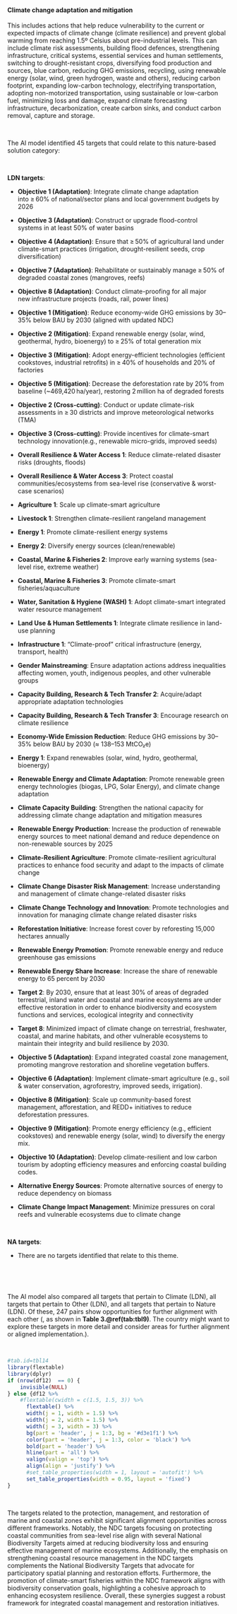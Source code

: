 #### Climate change adaptation and mitigation

::: {custom-style='Citation'}
This includes actions that help reduce vulnerability to the current or expected impacts of climate change (climate resilience) and prevent global warming from reaching 1.5º Celsius about pre-industrial levels. This can include climate risk assessments, building flood defences, strengthening infrastructure, critical systems, essential services and human settlements, switching to drought-resistant crops, diversifying food production and sources, blue carbon, reducing GHG emissions, recycling, using renewable energy (solar, wind, green hydrogen, waste and others), reducing carbon footprint, expanding low-carbon technology, electrifying transportation, adopting non-motorized transportation, using sustainable or low-carbon fuel, minimizing loss and damage, expand climate forecasting infrastructure, decarbonization, create carbon sinks, and conduct carbon removal, capture and storage.
:::

<br>

::: {custom-style='Text'}
The AI model identified 45 targets that could relate to this nature-based solution category:
:::

<br>


**LDN targets**:

-   **Objective 1 (Adaptation)**: Integrate climate change adaptation into ≥ 60% of national/sector plans and local government budgets by 2026

-   **Objective 3 (Adaptation)**: Construct or upgrade flood-control systems in at least 50% of water basins

-   **Objective 4 (Adaptation)**: Ensure that ≥ 50% of agricultural land under climate-smart practices (irrigation, drought-resilient seeds, crop diversification)

-   **Objective 7 (Adaptation)**: Rehabilitate or sustainably manage ≥ 50% of degraded coastal zones (mangroves, reefs)

-   **Objective 8 (Adaptation)**: Conduct climate-proofing for all major new infrastructure projects (roads, rail, power lines)

-   **Objective 1 (Mitigation)**: Reduce economy-wide GHG emissions by 30–35% below BAU by 2030 (aligned with updated NDC)

-   **Objective 2 (Mitigation)**: Expand renewable energy (solar, wind, geothermal, hydro, bioenergy) to ≥ 25% of total generation mix

-   **Objective 3 (Mitigation)**: Adopt energy-efficient technologies (efficient cookstoves, industrial retrofits) in ≥ 40% of households and 20% of factories

-   **Objective 5 (Mitigation)**: Decrease the deforestation rate by 20% from baseline (~469,420 ha/year), restoring 2 million ha of degraded forests

-   **Objective 2 (Cross-cutting)**: Conduct or update climate-risk assessments in ≥ 30 districts and improve meteorological networks (TMA)

-   **Objective 3 (Cross-cutting)**: Provide incentives for climate-smart technology innovation(e.g., renewable micro-grids, improved seeds)

-   **Overall Resilience & Water Access 1**: Reduce climate-related disaster risks (droughts, floods)

-   **Overall Resilience & Water Access 3**: Protect coastal communities/ecosystems from sea-level rise (conservative & worst-case scenarios)

-   **Agriculture 1**: Scale up climate-smart agriculture

-   **Livestock 1**: Strengthen climate-resilient rangeland management

-   **Energy 1**: Promote climate-resilient energy systems

-   **Energy 2**: Diversify energy sources (clean/renewable)

-   **Coastal, Marine & Fisheries 2**: Improve early warning systems (sea-level rise, extreme weather)

-   **Coastal, Marine & Fisheries 3**: Promote climate-smart fisheries/aquaculture

-   **Water, Sanitation & Hygiene (WASH) 1**: Adopt climate-smart integrated water resource management

-   **Land Use & Human Settlements 1**: Integrate climate resilience in land-use planning

-   **Infrastructure 1**: “Climate-proof” critical infrastructure (energy, transport, health)

-   **Gender Mainstreaming**: Ensure adaptation actions address inequalities affecting women, youth, indigenous peoples, and other vulnerable groups

-   **Capacity Building, Research & Tech Transfer 2**: Acquire/adapt appropriate adaptation technologies

-   **Capacity Building, Research & Tech Transfer 3**: Encourage research on climate resilience

-   **Economy-Wide Emission Reduction**: Reduce GHG emissions by 30–35% below BAU by 2030 (≈ 138–153 MtCO₂e)

-   **Energy 1**: Expand renewables (solar, wind, hydro, geothermal, bioenergy)

-   **Renewable Energy and Climate Adaptation**: Promote renewable green energy technologies (biogas, LPG, Solar Energy), and climate change adaptation

-   **Climate Capacity Building**: Strengthen the national capacity for addressing climate change adaptation and mitigation measures

-   **Renewable Energy Production**: Increase the production of renewable energy sources to meet national demand and reduce dependence on non-renewable sources by 2025

-   **Climate-Resilient Agriculture**: Promote climate-resilient agricultural practices to enhance food security and adapt to the impacts of climate change

-   **Climate Change Disaster Risk Management**: Increase understanding and management of climate change-related disaster risks

-   **Climate Change Technology and Innovation**: Promote technologies and innovation for managing climate change related disaster risks

-   **Reforestation Initiative**: Increase forest cover by reforesting 15,000 hectares annually

-   **Renewable Energy Promotion**: Promote renewable energy and reduce greenhouse gas emissions

-   **Renewable Energy Share Increase**: Increase the share of renewable energy to 65 percent by 2030

-   **Target 2**: By 2030, ensure that at least 30% of areas of degraded terrestrial, inland water and coastal and marine ecosystems are under effective restoration in order to enhance biodiversity and ecosystem functions and services, ecological integrity and connectivity

-   **Target 8**: Minimized impact of climate change on terrestrial, freshwater, coastal, and marine habitats, and other vulnerable ecosystems to maintain their integrity and build resilience by 2030.

-   **Objective 5 (Adaptation)**: Expand integrated coastal zone management, promoting mangrove restoration and shoreline vegetation buffers.

-   **Objective 6 (Adaptation)**: Implement climate-smart agriculture (e.g., soil & water conservation, agroforestry, improved seeds, irrigation).

-   **Objective 8 (Mitigation)**: Scale up community-based forest management, afforestation, and REDD+ initiatives to reduce deforestation pressures.

-   **Objective 9 (Mitigation)**: Promote energy efficiency (e.g., efficient cookstoves) and renewable energy (solar, wind) to diversify the energy mix.

-   **Objective 10 (Adaptation)**: Develop climate-resilient and low carbon tourism by adopting efficiency measures and enforcing coastal building codes.

-   **Alternative Energy Sources**: Promote alternative sources of energy to reduce dependency on biomass

-   **Climate Change Impact Management**: Minimize pressures on coral reefs and vulnerable ecosystems due to climate change



​



**NA targets**:

-   There are no targets identified that relate to this theme.



​




<br>

::: {custom-style='Text'}
The AI model also compared all targets that pertain to Climate (LDN), all targets that pertain to Other (LDN), and all targets that pertain to Nature (LDN). Of these, 247 pairs show opportunities for further alignment with each other (, as shown in **Table 3.\@ref(tab:tbl9)**. The country might want to explore these targets in more detail and consider areas for further alignment or aligned implementation.).
:::

<br>

```r
#tab.id=tbl14
library(flextable)
library(dplyr)
if (nrow(df12)  == 0) {
    invisible(NULL)
} else {df12 %>% 
    #flextable(cwidth = c(1.5, 1.5, 3)) %>% 
      flextable() %>% 
      width(j = 1, width = 1.5) %>% 
      width(j = 2, width = 1.5) %>% 
      width(j = 3, width = 3) %>% 
      bg(part = 'header', j = 1:3, bg = '#d3e1f1') %>% 
      color(part = 'header', j = 1:3, color = 'black') %>% 
      bold(part = 'header') %>% 
      hline(part = 'all') %>% 
      valign(valign = 'top') %>% 
      align(align = 'justify') %>%  
      #set_table_properties(width = 1, layout = 'autofit') %>% 
      set_table_properties(width = 0.95, layout = 'fixed')
}
```

<br>

::: {custom-style='summ'}
The targets related to the protection, management, and restoration of marine and coastal zones exhibit significant alignment opportunities across different frameworks. Notably, the NDC targets focusing on protecting coastal communities from sea-level rise align with several National Biodiversity Targets aimed at reducing biodiversity loss and ensuring effective management of marine ecosystems. Additionally, the emphasis on strengthening coastal resource management in the NDC targets complements the National Biodiversity Targets that advocate for participatory spatial planning and restoration efforts. Furthermore, the promotion of climate-smart fisheries within the NDC framework aligns with biodiversity conservation goals, highlighting a cohesive approach to enhancing ecosystem resilience. Overall, these synergies suggest a robust framework for integrated coastal management and restoration initiatives.
:::

<br>

